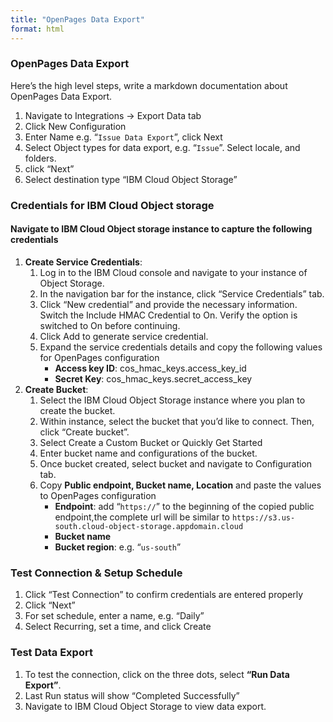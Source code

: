 ```yaml
---
title: "OpenPages Data Export"
format: html
---
```


### OpenPages Data Export

Here's the high level steps, write a markdown documentation about OpenPages Data Export.

1. Navigate to Integrations -> Export Data tab
1. Click New Configuration 
1. Enter Name e.g. "`Issue Data Export`", click Next
1. Select Object types for data export, e.g. "`Issue`". Select locale, and folders.
1. click "Next"
1. Select destination type "IBM Cloud Object Storage"

### Credentials for IBM Cloud Object storage 
#### Navigate to IBM Cloud Object storage instance to capture the following credentials
1. **Create Service Credentials**:
    1. Log in to the IBM Cloud console and navigate to your instance of Object Storage.
    1. In the navigation bar for the instance, click "Service Credentials" tab.
    1. Click "New credential" and provide the necessary information. Switch the Include HMAC Credential to On. Verify the option is switched to On before continuing.
    1. Click Add to generate service credential.
    1. Expand the service credentials details and copy the following values for OpenPages configuration
        - **Access key ID**: cos_hmac_keys.access_key_id
        - **Secret Key**: cos_hmac_keys.secret_access_key
1. **Create Bucket**: 
    1. Select the IBM Cloud Object Storage instance where you plan to create the bucket.
    1. Within instance, select the bucket that you'd like to connect. Then, click "Create bucket".
    1. Select Create a Custom Bucket or Quickly Get Started 
    1. Enter bucket name and configurations of the bucket.
    1. Once bucket created, select bucket and navigate to Configuration tab. 
    1. Copy **Public endpoint, Bucket name, Location** and paste the values to OpenPages configuration
        - **Endpoint**: add "`https://`" to the beginning of the copied public endpoint,the complete url will be similar to `https://s3.us-south.cloud-object-storage.appdomain.cloud`
        - **Bucket name**
        - **Bucket region**: e.g. "`us-south`"

### Test Connection & Setup Schedule
1. Click "Test Connection" to confirm credentials are entered properly
1. Click "Next"
1. For set schedule, enter a name, e.g. "Daily"
1. Select Recurring, set a time, and click Create

### Test Data Export
1. To test the connection, click on the three dots, select **"Run Data Export"**.
1. Last Run status will show "Completed Successfully"
1. Navigate to IBM Cloud Object Storage to view data export.
